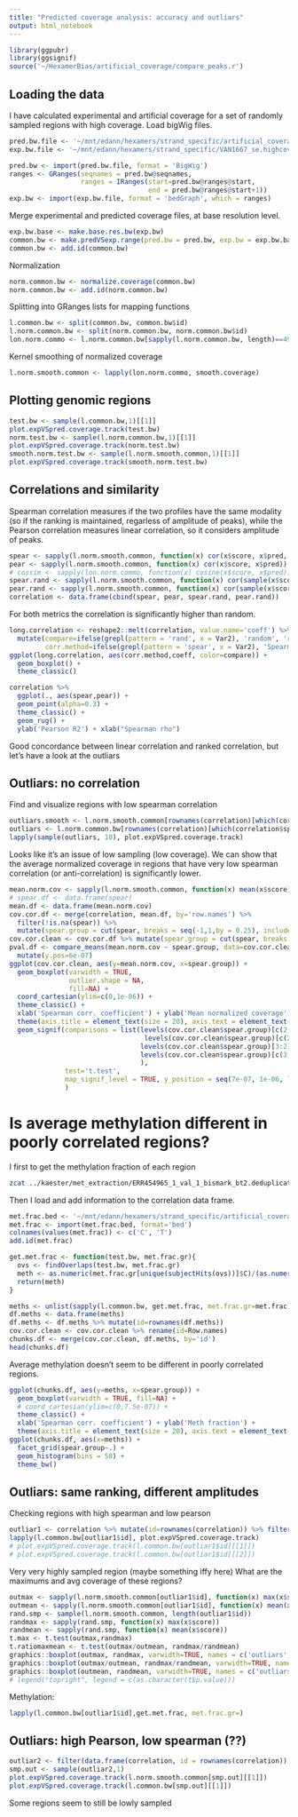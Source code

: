 ```yaml
---
title: "Predicted coverage analysis: accuracy and outliars"
output: html_notebook
---
```


```r
library(ggpubr)
library(ggsignif)
source('~/HexamerBias/artificial_coverage/compare_peaks.r')
```

## Loading the data
I have calculated experimental and artificial coverage for a set of randomly sampled regions with high coverage.
Load bigWig files.
```r
pred.bw.file <- '~/mnt/edann/hexamers/strand_specific/artificial_coverage/highcov.random.42.artCov.bw'
exp.bw.file <- '~/mnt/edann/hexamers/strand_specific/VAN1667_se.highcov42.bedGraph'

pred.bw <- import(pred.bw.file, format = 'BigWig')
ranges <- GRanges(seqnames = pred.bw@seqnames, 
                  ranges = IRanges(start=pred.bw@ranges@start, 
                                   end = pred.bw@ranges@start+1))
exp.bw <- import(exp.bw.file, format = 'bedGraph', which = ranges)
```
Merge experimental and predicted coverage files, at base resolution level.
```r
exp.bw.base <- make.base.res.bw(exp.bw)
common.bw <- make.predVSexp.range(pred.bw = pred.bw, exp.bw = exp.bw.base)
common.bw <- add.id(common.bw)
```
Normalization
```r
norm.common.bw <- normalize.coverage(common.bw)
norm.common.bw <- add.id(norm.common.bw)
```
Splitting into GRanges lists for mapping functions
```r
l.common.bw <- split(common.bw, common.bw$id) 
l.norm.common.bw <- split(norm.common.bw, norm.common.bw$id)
lon.norm.commo <- l.norm.common.bw[sapply(l.norm.common.bw, length)==4999] ## Remove ranges of length 1 (something to fix in add.id)
```
Kernel smoothing of normalized coverage
```r
l.norm.smooth.common <- lapply(lon.norm.commo, smooth.coverage)
```

## Plotting genomic regions
```r
test.bw <- sample(l.common.bw,1)[[1]]
plot.expVSpred.coverage.track(test.bw)
norm.test.bw <- sample(l.norm.common.bw,1)[[1]]
plot.expVSpred.coverage.track(norm.test.bw)
smooth.norm.test.bw <- sample(l.norm.smooth.common,1)[[1]]
plot.expVSpred.coverage.track(smooth.norm.test.bw)
```

## Correlations and similarity
Spearman correlation measures if the two profiles have the same modality (so if the ranking is maintained, regarless of amplitude of peaks), while the Pearson correlation measures linear correlation, so it considers amplitude of peaks.
```r
spear <- sapply(l.norm.smooth.common, function(x) cor(x$score, x$pred, method='spearman'))
pear <- sapply(l.norm.smooth.common, function(x) cor(x$score, x$pred))
# cossim <- sapply(lon.norm.commo, function(x) cosine(x$score, x$pred))
spear.rand <- sapply(l.norm.smooth.common, function(x) cor(sample(x$score), x$pred, method='spearman'))
pear.rand <- sapply(l.norm.smooth.common, function(x) cor(sample(x$score), x$pred))
correlation <- data.frame(cbind(spear, pear, spear.rand, pear.rand))
```
For both metrics the correlation is significantly higher than random.
```r
long.correlation <- reshape2::melt(correlation, value.name='coeff') %>%
  mutate(compare=ifelse(grepl(pattern = 'rand', x = Var2), 'random', 'real'),
         corr.method=ifelse(grepl(pattern = 'spear', x = Var2), 'Spearman', 'Pearson'))
ggplot(long.correlation, aes(corr.method,coeff, color=compare)) +
  geom_boxplot() +
  theme_classic()
```
```r
correlation %>%
  ggplot(., aes(spear,pear)) +
  geom_point(alpha=0.3) +
  theme_classic() +
  geom_rug() +
  ylab('Pearson R2') + xlab("Spearman rho")
```
Good concordance between linear correlation and ranked correlation, but let's have a look at the outliars

## Outliars: no correlation
Find and visualize regions with low spearman correlation
```r
outliars.smooth <- l.norm.smooth.common[rownames(correlation)[which(correlation$spear< 0.3)]]
outliars <- l.norm.common.bw[rownames(correlation)[which(correlation$spear< 0.3)]]
lapply(sample(outliars, 10), plot.expVSpred.coverage.track)
```
Looks like it's an issue of low sampling (low coverage). We can show that the average normalized coverage in regions that have very low spearman correlation (or anti-correlation) is significantly lower.
```r
mean.norm.cov <- sapply(l.norm.smooth.common, function(x) mean(x$score))
# spear.df <- data.frame(spear)
mean.df <- data.frame(mean.norm.cov)
cov.cor.df <- merge(correlation, mean.df, by='row.names') %>% 
  filter(!is.na(spear)) %>%
  mutate(spear.group = cut(spear, breaks = seq(-1,1,by = 0.25), include.lowest = TRUE))
cov.cor.clean <- cov.cor.df %>% mutate(spear.group = cut(spear, breaks = c(-1,seq(0,1,by = 0.25)), include.lowest = TRUE)) 
pval.df <- compare_means(mean.norm.cov ~ spear.group, data=cov.cor.clean, method='t.test') %>%
  mutate(y.pos=6e-07)
ggplot(cov.cor.clean, aes(y=mean.norm.cov, x=spear.group)) +
  geom_boxplot(varwidth = TRUE, 
               outlier.shape = NA, 
               fill=NA) +
  coord_cartesian(ylim=c(0,1e-06)) +
  theme_classic() +
  xlab('Spearman corr. coefficient') + ylab('Mean normalized coverage') +
  theme(axis.title = element_text(size = 20), axis.text = element_text(size=10), title = element_text(size=22)) +
  geom_signif(comparisons = list(levels(cov.cor.clean$spear.group)[c(2,5)],
                                  levels(cov.cor.clean$spear.group)[c(2,4)], 
                                 levels(cov.cor.clean$spear.group)[3:2],
                                 levels(cov.cor.clean$spear.group)[c(3,4)]
                                 ), 
              test='t.test',
              map_signif_level = TRUE, y_position = seq(7e-07, 1e-06, length.out = 4), tip_length = 0.001
              ) 
```
# Is average methylation different in poorly correlated regions?
I first to get the methylation fraction of each region 
```bash
zcat ../kaester/met_extraction/ERR454965_1_val_1_bismark_bt2.deduplicated.bismark.cov.gz | bedtools intersect -a stdin -b artificial_coverage/highcov.random.42.bed -wo | bedtools groupby -g 7,8,9 -c 5,6 -o sum,sum > artificial_coverage/highcov.random.42.metfrac.bed
```
Then I load and add information to the correlation data frame.
```r
met.frac.bed <- '~/mnt/edann/hexamers/strand_specific/artificial_coverage/highcov.random.42.metfrac.bed'
met.frac <- import(met.frac.bed, format='bed')
colnames(values(met.frac)) <- c('C', 'T')
add.id(met.frac)

get.met.frac <- function(test.bw, met.frac.gr){
  ovs <- findOverlaps(test.bw, met.frac.gr)
  meth <- as.numeric(met.frac.gr[unique(subjectHits(ovs))]$C)/(as.numeric(met.frac.gr[unique(subjectHits(ovs))]$C)+as.numeric(met.frac.gr[unique(subjectHits(ovs))]$T))
  return(meth)
}

meths <- unlist(sapply(l.common.bw, get.met.frac, met.frac.gr=met.frac))
df.meths <- data.frame(meths) 
df.meths <- df.meths %>% mutate(id=rownames(df.meths))
cov.cor.clean <- cov.cor.clean %>% rename(id=Row.names)
chunks.df <- merge(cov.cor.clean, df.meths, by='id')
head(chunks.df)
```

Average methylation doesn't seem to be different in poorly correlated regions.
```r
ggplot(chunks.df, aes(y=meths, x=spear.group)) +
  geom_boxplot(varwidth = TRUE, fill=NA) +
  # coord_cartesian(ylim=c(0,7.5e-07)) +
  theme_classic() +
  xlab('Spearman corr. coefficient') + ylab('Meth fraction') +
  theme(axis.title = element_text(size = 20), axis.text = element_text(size=10), title = element_text(size=22))
ggplot(chunks.df, aes(x=meths)) + 
  facet_grid(spear.group~.) +
  geom_histogram(bins = 50) +
  theme_bw()
```

## Outliars: same ranking, different amplitudes 
Checking regions with high spearman and low pearson
```r
outliar1 <- correlation %>% mutate(id=rownames(correlation)) %>% filter(spear>0.5 & pear<0.3) 
lapply(l.common.bw[outliar1$id], plot.expVSpred.coverage.track)
# plot.expVSpred.coverage.track(l.common.bw[outliar1$id][[1]])
# plot.expVSpred.coverage.track(l.common.bw[outliar1$id][[2]])
```
Very very highly sampled region (maybe something iffy here)
What are the maximums and avg coverage of these regions?
```r
outmax <- sapply(l.norm.smooth.common[outliar1$id], function(x) max(x$score))
outmean <- sapply(l.norm.smooth.common[outliar1$id], function(x) mean(x$score))
rand.smp <- sample(l.norm.smooth.common, length(outliar1$id))
randmax <- sapply(rand.smp, function(x) max(x$score))
randmean <- sapply(rand.smp, function(x) mean(x$score))
t.max <- t.test(outmax,randmax)
t.ratiomaxmean <- t.test(outmax/outmean, randmax/randmean)
graphics::boxplot(outmax, randmax, varwidth=TRUE, names = c('outliars', 'random'), ylab='max(coverage)', outline=FALSE)
graphics::boxplot(outmax/outmean, randmax/randmean, varwidth=TRUE, names = c('outliars', 'random'), ylab='max(coverage)/mean(coverage)', outline=FALSE)
graphics::boxplot(outmean, randmean, varwidth=TRUE, names = c('outliars', 'random'), ylab='mean(coverage)', outline=FALSE)
# legend("topright", legend = c(as.character(t$p.value)))
```
Methylation:
```r
lapply(l.common.bw[outliar1$id],get.met.frac, met.frac.gr=)

```



## Outliars: high Pearson, low spearman (??)

```r
outliar2 <- filter(data.frame(correlation, id = rownames(correlation)), spear<0.5 & pear<0.5)$id
smp.out <- sample(outliar2,1)
plot.expVSpred.coverage.track(l.norm.smooth.common[smp.out][[1]])
plot.expVSpred.coverage.track(l.common.bw[smp.out][[1]])
```
Some regions seem to still be lowly sampled

